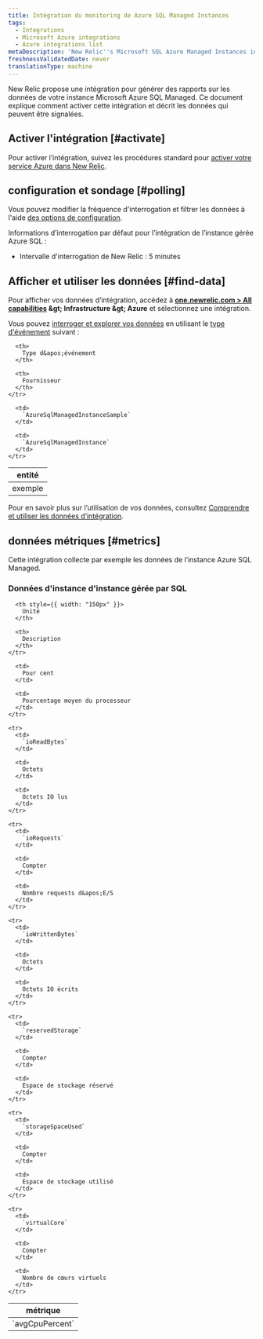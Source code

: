 ```yaml
---
title: Intégration du monitoring de Azure SQL Managed Instances
tags:
  - Integrations
  - Microsoft Azure integrations
  - Azure integrations list
metaDescription: 'New Relic''s Microsoft SQL Azure Managed Instances integration: how to install it, configure it, and understand the data it reports.'
freshnessValidatedDate: never
translationType: machine
---
```


New Relic propose une intégration pour générer des rapports sur les données de votre instance Microsoft Azure SQL Managed. Ce document explique comment activer cette intégration et décrit les données qui peuvent être signalées.

## Activer l&apos;intégration [#activate]

Pour activer l’intégration, suivez les procédures standard pour [activer votre service Azure dans New Relic](/docs/infrastructure/microsoft-azure-integrations/getting-started/activate-azure-integrations).

## configuration et sondage [#polling]

Vous pouvez modifier la fréquence d&apos;interrogation et filtrer les données à l&apos;aide [des options de configuration](/docs/integrations/new-relic-integrations/getting-started/configure-polling-frequency-data-collection-cloud-integrations).

Informations d’interrogation par défaut pour l’intégration de l’instance gérée Azure SQL :

* Intervalle d&apos;interrogation de New Relic : 5 minutes

## Afficher et utiliser les données [#find-data]

Pour afficher vos données d’intégration, accédez à <DNT>**[one.newrelic.com &gt; All capabilities](https://one.newrelic.com/all-capabilities) &amp;gt; Infrastructure &amp;gt; Azure**</DNT> et sélectionnez une intégration.

Vous pouvez [interroger et explorer vos données](/docs/using-new-relic/data/understand-data/query-new-relic-data) en utilisant le [type d&apos;événement](/docs/data-apis/understand-data/new-relic-data-types/#event-data) suivant :

<table>
  <thead>
    <tr>
      <th>
        entité
      </th>

      <th>
        Type d&apos;événement
      </th>

      <th>
        Fournisseur
      </th>
    </tr>
  </thead>

  <tbody>
    <tr>
      <td>
        exemple
      </td>

      <td>
        `AzureSqlManagedInstanceSample`
      </td>

      <td>
        `AzureSqlManagedInstance`
      </td>
    </tr>
  </tbody>
</table>

Pour en savoir plus sur l’utilisation de vos données, consultez [Comprendre et utiliser les données d’intégration](/docs/infrastructure/integrations/find-use-infrastructure-integration-data).

## données métriques [#metrics]

Cette intégration collecte par exemple les données de l’instance Azure SQL Managed.

### Données d&apos;instance d&apos;instance gérée par SQL

<table>
  <thead>
    <tr>
      <th style={{ width: "275px" }}>
        métrique
      </th>

      <th style={{ width: "150px" }}>
        Unité
      </th>

      <th>
        Description
      </th>
    </tr>
  </thead>

  <tbody>
    <tr>
      <td>
        `avgCpuPercent`
      </td>

      <td>
        Pour cent
      </td>

      <td>
        Pourcentage moyen du processeur
      </td>
    </tr>

    <tr>
      <td>
        `ioReadBytes`
      </td>

      <td>
        Octets
      </td>

      <td>
        Octets IO lus
      </td>
    </tr>

    <tr>
      <td>
        `ioRequests`
      </td>

      <td>
        Compter
      </td>

      <td>
        Nombre requests d&apos;E/S
      </td>
    </tr>

    <tr>
      <td>
        `ioWrittenBytes`
      </td>

      <td>
        Octets
      </td>

      <td>
        Octets IO écrits
      </td>
    </tr>

    <tr>
      <td>
        `reservedStorage`
      </td>

      <td>
        Compter
      </td>

      <td>
        Espace de stockage réservé
      </td>
    </tr>

    <tr>
      <td>
        `storageSpaceUsed`
      </td>

      <td>
        Compter
      </td>

      <td>
        Espace de stockage utilisé
      </td>
    </tr>

    <tr>
      <td>
        `virtualCore`
      </td>

      <td>
        Compter
      </td>

      <td>
        Nombre de cœurs virtuels
      </td>
    </tr>
  </tbody>
</table>
